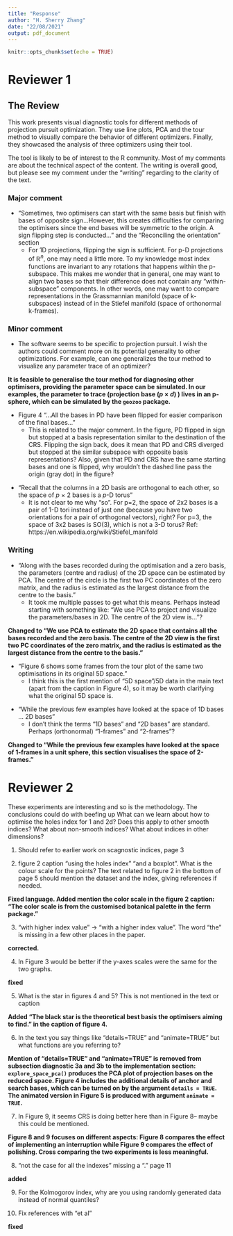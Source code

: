 ```yaml
---
title: "Response"
author: "H. Sherry Zhang"
date: "22/08/2021"
output: pdf_document
---
```


```r
knitr::opts_chunk$set(echo = TRUE)
```


# Reviewer 1


## The Review

This work presents visual diagnostic tools for different methods of projection pursuit optimization. They use line plots, PCA and the tour method to visually compare the behavior of different optimizers. Finally, they showcased the analysis of three optimizers using their tool. 

The tool is likely to be of interest to the R community.  Most of my comments are about the technical aspect of the content. The writing is overall good, but please see my comment under the "writing" regarding to the clarity of the text.

### Major comment

- "Sometimes, two optimisers can start with the same basis but finish with bases of opposite sign...However, this creates difficulties for comparing the optimisers since the end bases will be symmetric to the origin. A sign flipping step is conducted..." and the "Reconciling the orientation" section
  - For 1D projections, flipping the sign is sufficient. For p-D projections of $\mathbb{R}^n$​, one may need a little more. To my knowledge most index functions are invariant to any rotations that happens within the p-subspace. This makes me wonder that in general, one may want to align two bases so that their difference does not contain any "within-subspace" components. In other words, one may want to compare representations in the Grassmannian manifold  (space of k-subspaces) instead of in the Stiefel manifold (space of orthonormal k-frames).

\textcolor{red}{Is this a comment or anything to change?}


### Minor comment

- The software seems to be specific to projection pursuit. I wish the authors could comment more on its potential generality to other optimizations. For example, can one generalizes the tour method to visualize any parameter trace of an optimizer?   

**It is feasible to generalise the tour method for diagnosing other optimisers, providing the parameter space can be simulated. In our examples, the parameter to trace (projection base ($p \times d$) ) lives in an p-sphere, which can be simulated by the `geozoo` package. **

- Figure 4 "...All the bases in PD have been flipped for easier comparison of the final bases..."
  - This is related to the major comment. In the figure, PD flipped in sign but stopped at a basis representation similar to the destination of the CRS. Flipping the sign back, does it mean that PD and CRS diverged but stopped at the similar subspace with opposite basis representations? Also, given that PD and CRS have the same starting bases and one is flipped, why wouldn't the dashed line pass the origin (gray dot) in the figure?

\textcolor{red}{The grey dot is the the zero matrix after projecting by the PCA. }
  
- "Recall that the columns in a 2D basis are orthogonal to each other, so the space of *p* × 2 bases is a *p*-D torus"
  - It is not clear to me why "so". For p=2, the space of 2x2 bases is a pair of 1-D tori instead of just one (because you have two orientations for a pair of orthogonal vectors), right? For p=3, the space of 3x2 bases is SO(3), which is not a 3-D torus? Ref: https://en.wikipedia.org/wiki/Stiefel_manifold
  
\textcolor{red}{TODO}

### Writing

- "Along with the bases recorded during the optimisation and a zero basis, the parameters (centre and radius) of the 2D space can be estimated by PCA. The centre of the circle is the first two PC coordinates of the zero matrix, and the radius is estimated as the largest distance from the centre to the basis."
  - It took me multiple passes to get what this means. Perhaps instead starting with something like: "We use PCA to project and visualize the parameters/bases in 2D. The centre of the 2D view is..."?

**Changed to "We use PCA to estimate the 2D space that contains all the bases recorded and the zero basis. The centre of the 2D view is the first two PC coordinates of the zero matrix, and the radius is estimated as the largest distance from the centre to the basis."**
  
  
- "Figure 6 shows some frames from the tour plot of the same two optimisations in its original 5D space."
  - I think this is the first mention of "5D space"/5D data in the main text (apart from the caption in Figure 4), so it may be worth clarifying what the original 5D space is. 

\textcolor{red}{The description of data is in the subsection simulation setup in the next section.}

- "While the previous few examples have looked at the space of 1D bases ...  2D bases"
  - I don't think the terms "1D bases" and "2D bases" are standard. Perhaps (orthonormal) "1-frames" and "2-frames"?

**Changed to "While the previous few examples have looked at the space of 1-frames in a unit sphere, this section visualises the space of 2-frames."**

# Reviewer 2

These experiments are interesting and so is the methodology.
The conclusions could do with beefing up
What can we learn about how to optimise the holes index for 1 and 2d?
Does this apply to other smooth indices? What about non-smooth indices?
What about indices in other dimensions?

\textcolor{red}{Is the reviewer suggesting adding more details in the first paragraph of the conclusion?}

1. Should refer to earlier work on scagnostic indices, page 3

\textcolor{red}{my understanding is that although scagnostics were introduced much earlier, using it as an index function for tourr is a recent implemntation.}

2. figure 2 caption "using the holes index"  "and a boxplot". What is the colour scale for the points? The text related to figure 2 in the bottom of page 5 should mention the dataset and the index, giving references if needed.

**Fixed language. Added mention the color scale in the figure 2 caption:  "The color scale is from the customised botanical palette in the ferrn package."**  

3. "with higher index value"  -> "with a higher index value". The word "the" is missing in a few other places in the paper.

**corrected.**  

4. In Figure 3 would be better if the y-axes scales were the same for the two graphs.

**fixed**  

5. What is the star in figures 4 and 5? This is not mentioned in the text or caption

**Added "The black star is the theoretical best basis the optimisers aiming to find." in the caption of figure 4.**

6. In the text you say things like "details=TRUE" and "animate=TRUE" but what functions are you referring to?

**Mention of "details=TRUE" and "animate=TRUE" is removed from subsection diagnostic 3a and 3b to the implementation section: `explore_space_pca()` produces the PCA plot of projection bases on the reduced space. Figure 4 includes the additional details of anchor and search bases, which can be turned on by the argument `details = TRUE`. The animated version in Figure 5 is produced with argument `animate = TRUE`.**

7. In Figure 9, it seems CRS is doing better here than in Figure 8-- maybe this could be mentioned.

**Figure 8 and 9 focuses on different aspects: Figure 8 compares the effect of implementing an interruption while Figure 9 compares the effect of polishing. Cross comparing the two experiments is less meaningful.**

8. "not the case for all the indexes" missing a "." page 11

**added**

9. For the Kolmogorov index, why are you using randomly generated data instead of normal quantiles?

\textcolor{red}{TODO}

10. Fix references with "et al"

**fixed**


 
